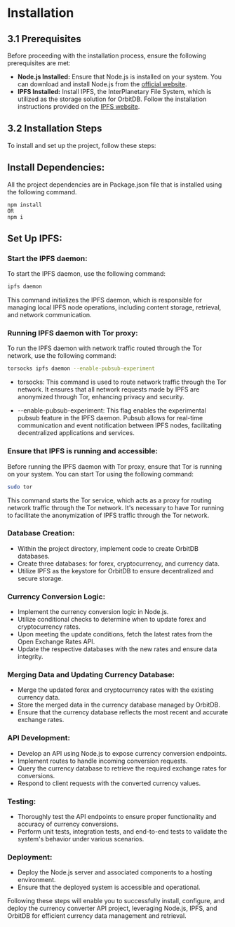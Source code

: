 # Installation

## 3.1 Prerequisites

Before proceeding with the installation process, ensure the following prerequisites are met:

- **Node.js Installed:** Ensure that Node.js is installed on your system. You can download and install Node.js from the [official website](https://nodejs.org/).
- **IPFS Installed:** Install IPFS, the InterPlanetary File System, which is utilized as the storage solution for OrbitDB. Follow the installation instructions provided on the [IPFS website](https://docs.ipfs.io/how-to/command-line-quick-start/).

## 3.2 Installation Steps

To install and set up the project, follow these steps:

## Install Dependencies:
All the project dependencies are in Package.json file that is installed using the following command.
```
npm install 
OR
npm i
```
## Set Up IPFS:

### Start the IPFS daemon:

To start the IPFS daemon, use the following command:

```bash
ipfs daemon
```
This command initializes the IPFS daemon, which is responsible for managing local IPFS node operations, including content storage, retrieval, and network communication.
### Running IPFS daemon with Tor proxy:

To run the IPFS daemon with network traffic routed through the Tor network, use the following command:

```bash
torsocks ipfs daemon --enable-pubsub-experiment
```
- torsocks: This command is used to route network traffic through the Tor network. It ensures that all network requests made by IPFS are anonymized through Tor, enhancing privacy and security.

- --enable-pubsub-experiment: This flag enables the experimental pubsub feature in the IPFS daemon. Pubsub allows for real-time communication and event notification between IPFS nodes, facilitating decentralized applications and services.

### Ensure that IPFS is running and accessible:

Before running the IPFS daemon with Tor proxy, ensure that Tor is running on your system. You can start Tor using the following command:

```bash
sudo tor
```
This command starts the Tor service, which acts as a proxy for routing network traffic through the Tor network. It's necessary to have Tor running to facilitate the anonymization of IPFS traffic through the Tor network.

### Database Creation:
- Within the project directory, implement code to create OrbitDB databases.
- Create three databases:  for forex, cryptocurrency, and currency data.
- Utilize IPFS as the keystore for OrbitDB to ensure decentralized and secure storage.

### Currency Conversion Logic:
- Implement the currency conversion logic in Node.js.
- Utilize conditional checks to determine when to update forex and cryptocurrency rates.
- Upon meeting the update conditions, fetch the latest rates from the Open Exchange Rates API.
- Update the respective databases with the new rates and ensure data integrity.

### Merging Data and Updating Currency Database:
- Merge the updated forex and cryptocurrency rates with the existing currency data.
- Store the merged data in the currency database managed by OrbitDB.
- Ensure that the currency database reflects the most recent and accurate exchange rates.

### API Development:
- Develop an API using Node.js to expose currency conversion endpoints.
- Implement routes to handle incoming conversion requests.
- Query the currency database to retrieve the required exchange rates for conversions.
- Respond to client requests with the converted currency values.

### Testing:
- Thoroughly test the API endpoints to ensure proper functionality and accuracy of currency conversions.
- Perform unit tests, integration tests, and end-to-end tests to validate the system's behavior under various scenarios.

### Deployment:
- Deploy the Node.js server and associated components to a hosting environment.
- Ensure that the deployed system is accessible and operational.

Following these steps will enable you to successfully install, configure, and deploy the currency converter API project, leveraging Node.js, IPFS, and OrbitDB for efficient currency data management and retrieval.
